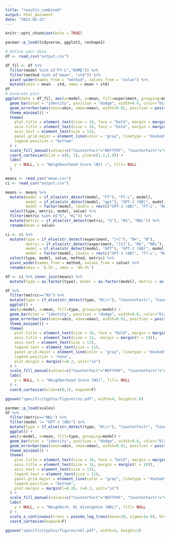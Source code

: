 ```yaml
---
title: "results_combined"
output: html_document
date: "2023-05-23"
---
```


```r
knitr::opts_chunk$set(echo = TRUE)
```

```r
pacman::p_load(tidyverse, ggplot2, reshape2)
```

```r
# Define your data
df <- read_csv("output.csv")

df_fil <- df %>% 
  filter(model %in% c("FT-L","ROME")) %>% 
  filter(method %in% c("mean", "std")) %>% 
  pivot_wider(names_from = "method", values_from = "value") %>% 
  mutate(xmin = mean - std, xmax = mean + std)
df
# Generate plot
ggplot(data = df_fil, aes(y=model, x=mean, fill=experiment, grouping=model)) +
  geom_bar(stat = "identity", position = "dodge", width=0.6, color="black") +
  geom_errorbar(aes(xmin=xmin, xmax=xmax), width=0.01, position = position_dodge(0.6)) +
  theme_minimal() +
  theme(
    plot.title = element_text(size = 16, face = "bold", margin = margin(b = 10)),
    axis.title = element_text(size = 14, face = "bold", margin = margin(t = 10)),
    axis.text = element_text(size = 12),
    panel.grid.major = element_line(color = "gray", linetype = "dashed"),
    legend.position = "bottom"
  ) +
  scale_fill_manual(values=c("CounterFact"="#EF7F0F", "CounterFact+"="#1D78B4")) +
  coord_cartesian(xlim = c(0, 1), ylim=c(1.1,1.9)) +
  labs(
    y = NULL, x = "Neighbourhood Score (NS) ↑", fill= NULL
  )
```

```r
means <- read_csv("mean.csv")
ci <- read_csv("output.csv")

means <- means %>% 
  mutate(model = if_else(str_detect(model, "FT"), "FT-L", model),
         model = if_else(str_detect(model, "gpt"), "GPT-J (6B)", model),
         model = factor(model, levels = rev(c("GPT-J (6B)", "FT-L", "ROME", "MEMIT")))) %>% 
  select(type, metric, model, value) %>% 
  filter(metric %in% c("S", "KL")) %>% 
  mutate(metric = if_else(str_detect(metric, "S"), "NS", "NKL")) %>% 
  rename(mean = value)

ci <- ci %>% 
  mutate(type = if_else(str_detect(experiment, "[+]"), "N+", "N"),
         metric = if_else(str_detect(experiment, "[S]"), "NS", "NKL"),
         model = if_else(str_detect(model, "GPT"), "GPT-J (6B)", model),
         model = factor(model, levels = rev(c("GPT-J (6B)", "FT-L", "ROME", "MEMIT"))))  %>% 
  select(type, model, value, method, metric) %>% 
  pivot_wider(names_from = method, values_from = value) %>% 
  rename(xmin = `0.5%`, xmax = `99.5%`)

df <- ci %>% inner_join(means) %>% 
  mutate(type = as.factor(type), model = as.factor(model), metric = as.factor(metric))

```


```r
df %>% 
  filter(metric=="NS") %>% 
  mutate(type = if_else(str_detect(type, "N\\+"), "CounterFact+", "CounterFact")) %>% 
  ggplot() +
  aes(y=model, x=mean, fill=type, grouping=model) +
  geom_bar(stat = "identity", position = "dodge", width=0.6, color="black") +
  geom_errorbar(aes(xmin=xmin, xmax=xmax), width=0.01, position = position_dodge(0.6)) +
  theme_minimal() +
  theme(
    plot.title = element_text(size = 16, face = "bold", margin = margin(b = 10)),
    axis.title = element_text(size = 14,  margin = margin(t = 10)),
    axis.text = element_text(size = 11),
    legend.text = element_text(size = 11),
    panel.grid.major = element_line(color = "gray", linetype = "dashed"),
    legend.position = "none",
    plot.margin = margin(r=0.2, unit="in")
  ) +
  scale_fill_manual(values=c("CounterFact"="#EF7F0F", "CounterFact+"="#1D78B4")) +
  labs(
    y = NULL, x = "Neighborhood Score (NS)", fill= NULL
  ) +
  coord_cartesian(xlim=c(0,1), expand=F)

ggsave("specificityplus/figures/ns.pdf", width=4, height=1.8)
```


```r
pacman::p_load(scales)
df %>% 
  filter(metric=="NKL") %>% 
  filter(model != "GPT-J (6B)") %>% 
  mutate(type = if_else(str_detect(type, "N\\+"), "CounterFact+", "CounterFact")) %>% 
  ggplot() +
  aes(y=model, x=mean, fill=type, grouping=model) +
  geom_bar(stat = "identity", position = "dodge", width=0.6, color="black") +
  geom_errorbar(aes(xmin=xmin, xmax=xmax), width=0.01, position = position_dodge(0.6)) +
  theme_minimal() +
  theme(
    plot.title = element_text(size = 16, face = "bold", margin = margin(b = 10)),
    axis.title = element_text(size = 14, margin = margin(t = 10)),
    axis.text = element_text(size = 11),
    legend.text = element_text(size = 11),
    panel.grid.major = element_line(color = "gray", linetype = "dashed"),
    legend.position = "bottom",
    plot.margin = margin(l=0.28, r=0.2, unit="in")
  ) +
  scale_fill_manual(values=c("CounterFact"="#EF7F0F", "CounterFact+"="#1D78B4")) +
  labs(
    y = NULL, x = "Neighborh. KL divergence (NKL)", fill= NULL
  ) +
  scale_x_continuous(trans = pseudo_log_trans(base=10, sigma=1e-6), breaks = c(1e-6, 1e-5), labels = c(expression(10^-6), expression(10^-5)))+
  coord_cartesian(expand=F)

ggsave("specificityplus/figures/nkl.pdf", width=4, height=2)

```

```r

```



